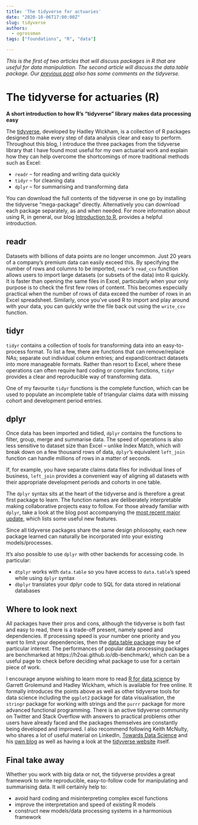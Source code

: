 ```yaml
---
title: 'The tidyverse for actuaries'
date: "2020-10-06T17:00:00Z"
slug: tidyverse
authors: 
  - ogrossman
tags: ["foundations", "R", "data"]

---
```


*This is the first of two articles that will discuss packages in R that are useful for data manipulation.*
*The second article will discuss the data.table package.*
*Our [previous post](/mlr-blog/post/topten-r-packages/) also has some comments on the tidyverse.*


# The tidyverse for actuaries (R)


**A short introduction to how R’s “tidyverse” library makes data processing easy**

The [tidyverse](https://www.tidyverse.org/), developed by Hadley Wickham, is a collection of R packages designed to make every step of data analysis clear and easy to perform. 
Throughout this blog, I introduce the three packages from the tidyverse library that I have found most useful for my own actuarial work and explain how they can help overcome the shortcomings of more traditional methods such as Excel:

* `readr` – for reading and writing data quickly
* `tidyr` – for cleaning data
* `dplyr` – for summarising and transforming data

You can download the full contents of the tidyverse in one go by installing the tidyverse “mega-package” directly.
Alternatively you can download each package separately, as and when needed. 
For more information about using R, in general, our blog [Introduction to R](/mlr-blog/post/intro-to-r/), provides a helpful introduction.


## readr

Datasets with billions of data points are no longer uncommon. 
Just 20 years of a company’s premium data can easily exceed this. 
By specifying the number of rows and columns to be imported, `readr`’s `read_csv` function allows users to import large datasets (or subsets of the data) into R quickly. 
It is faster than opening the same files in Excel, particularly when your only purpose is to check the first few rows of content. 
This becomes especially practical when the number of rows of data exceed the number of rows in an Excel spreadsheet. 
Similarly, once you’ve used R to import and play around with your data, you can quickly write the file back out using the `write_csv` function.

## tidyr

`tidyr` contains a collection of tools for transforming data into an easy-to-process format. 
To list a few, there are functions that can remove/replace NAs; separate out individual column entries; and expand/contract datasets into more manageable formats. 
Rather than resort to Excel, where these operations can often require hard coding or complex functions, `tidyr` provides a clear and reproducible way of transforming data. 

One of my favourite `tidyr` functions is the complete function, which can be used to populate an incomplete table of triangular claims data with missing cohort and development period entries.

## dplyr

Once data has been imported and tidied, `dplyr` contains the functions to filter, group, merge and summarise data. 
The speed of operations is also less sensitive to dataset size than Excel – unlike Index Match, which will break down on a few thousand rows of data, `dplyr`’s equivalent `left_join` function can handle millions of rows in a matter of seconds. 

If, for example, you have separate claims data files for individual lines of business, `left_join` provides a convenient way of aligning all datasets with their appropriate development periods and cohorts in one table.

The `dplyr` syntax sits at the heart of the tidyverse and is therefore a great first package to learn. 
The function names are deliberately interpretable making collaborative projects easy to follow. 
For those already familiar with `dplyr`, take a look at the blog post accompanying the [most recent major update](https://www.tidyverse.org/blog/2020/06/dplyr-1-0-0/), which lists some useful new features.

Since all tidyverse packages share the same design philosophy, each new package learned can naturally be incorporated into your existing models/processes.

It's also possible to use `dplyr` with other backends for accessing code. 
In particular:

* `dtplyr` works with `data.table` so you have access to `data.table`'s speed while using `dplyr` syntax
* `dbplyr` translates your dplyr code to SQL for data stored in relational databases


## Where to look next

All packages have their pros and cons, although the tidyverse is both fast and easy to read, there is a trade-off present, namely speed and dependencies.
If processing speed is your number one priority and you want to limit your dependencies, then the [data.table package](https://rdatatable.gitlab.io/data.table/) may be of particular interest.
The performances of popular data processing packages are benchmarked at https://h2oai.github.io/db-benchmark/, which can be a useful page to check before deciding what package to use for a certain piece of work.


I encourage anyone wishing to learn more to read [R for data science](https://r4ds.had.co.nz/) by Garrett Grolemund and Hadley Wickham, which is available for free online. 
It formally introduces the points above as well as other tidyverse tools for data science including the `ggplot2` package for data visualisation, the `stringr` package for working with strings and the `purrr` package for more advanced functional programming. 
There is an active tidyverse community on Twitter and Stack Overflow with answers to practical problems other users have already faced and the packages themselves are constantly being developed and improved. 
I also recommend following Keith McNulty, who shares a lot of useful material on LinkedIn, [Towards Data Science](https://towardsdatascience.com/) and his [own blog](https://drkeithmcnulty.com/) as well as having a look at the [tidyverse website](https://www.tidyverse.org/) itself.


## Final take away

Whether you work with big data or not, the tidyverse provides a great framework to write reproducible, easy-to-follow code for manipulating and summarising data. 
It will certainly help to:

* avoid hard coding and misinterpreting complex excel functions
* improve the interpretation and speed of existing R models
* construct new models/data processing systems in a harmonious framework

